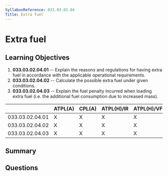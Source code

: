 ```yaml
---
SyllabusReference: 033.03.02.04
Title: Extra fuel
---
```


# Extra fuel

## Learning Objectives

1. **033.03.02.04.01** -- Explain the reasons and regulations for having extra
   fuel in accordance with the applicable operational requirements.
2. **033.03.02.04.02** -- Calculate the possible extra fuel under given
   conditions.
3. **033.03.02.04.03** -- Explain the fuel penalty incurred when loading extra
   fuel (i.e. the additional fuel consumption due to increased mass).

|                 | ATPL(A) | CPL(A) | ATPL(H)/IR | ATPL(H)/VFR | CPL(H) | IR  | CBIR(A) |
| --------------- | ------- | ------ | ---------- | ----------- | ------ | --- | ------- |
| 033.03.02.04.01 | X       | X      | X          | X           | X      |     |         |
| 033.03.02.04.02 | X       | X      | X          | X           | X      |     |         |
| 033.03.02.04.03 | X       | X      | X          | X           | X      |     |         |

## Summary

## Questions
